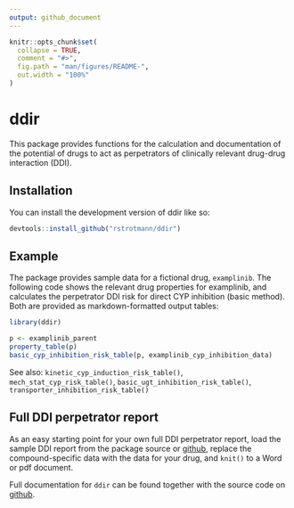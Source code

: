 ```yaml
---
output: github_document
---
```


<!-- README.md is generated from README.Rmd. Please edit that file -->

```r
knitr::opts_chunk$set(
  collapse = TRUE,
  comment = "#>",
  fig.path = "man/figures/README-",
  out.width = "100%"
)
```

# ddir

<!-- badges: start -->
<!-- badges: end -->

This package provides functions for the calculation and documentation of the
potential of drugs to act as perpetrators of clinically relevant drug-drug
interaction (DDI).

## Installation

You can install the development version of ddir like so:

``` r
devtools::install_github("rstrotmann/ddir")
```

## Example

The package provides sample data for a fictional drug, `examplinib`. The
following code shows the relevant drug properties for examplinib, and calculates
the perpetrator DDI risk for direct CYP inhibition (basic method). Both are
provided as markdown-formatted output tables:

```r
library(ddir)

p <- examplinib_parent
property_table(p)
basic_cyp_inhibition_risk_table(p, examplinib_cyp_inhibition_data)
```

See also: `kinetic_cyp_induction_risk_table()`, `mech_stat_cyp_risk_table()`,
`basic_ugt_inhibition_risk_table()`, `transporter_inhibition_risk_table()`

## Full DDI perpetrator report

As an easy starting point for your own full DDI perpetrator report, load the
sample DDI report from the package source or
[github](https://github.com/rstrotmann/ddir/blob/main/R/DDI-report_examplinib.Rmd),
replace the compound-specific data with the data for your drug, and `knit()` to
a Word or pdf document.

Full documentation for `ddir` can be found together with the source code on
[github](https://github.com/rstrotmann/ddir).

